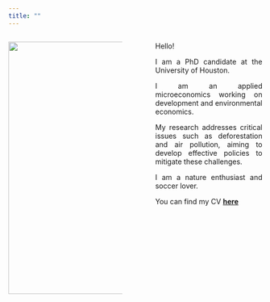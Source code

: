 ```yaml
---
title: ""
---
```


:::: {.columns}

::: {.column width="49%"}

![](images/profile_square_big.jpg){width=500}

:::

::: {.column width="5%"}
<!-- Blank -->
:::

::: {.column width="46%"}

<div style="text-align: justify;">

Hello!

I am a PhD candidate at the University of Houston. 

I am an applied microeconomics working on development and environmental economics. 

My research addresses critical issues such as deforestation and air pollution, aiming to develop effective policies to mitigate these challenges. 

I am a nature enthusiast and soccer lover.

You can find my CV [**here**](documents/angelo_santos_cv.pdf)

</div>

:::

::::
